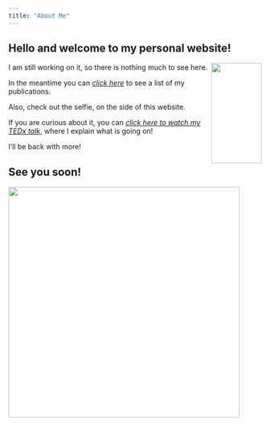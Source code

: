 ```yaml
---
title: "About Me"
---
```

Hello and welcome to my personal website!
---

<img align="right" width="100" height="200" src="selfillussion.jpg">


I am still working on it, so there is nothing much to see here.

In the meantime you can [*click here*](https://phivph.github.io/publications/) to see a list of my publications.

Also, check out the selfie, on the side of this website. 

If you are curious about it, you can [*click here to watch my TEDx talk*](https://www.ted.com/talks/phivos_phylactou_beyond_what_our_eyes_perceive "Beyond what our Eyes Perceive"), where I explain what is going on! 


I'll be back with more! 

**See you soon!**
---

<div align="center">
  <img width="460" height="460" src="me_on_bike.jpg">
</div>
